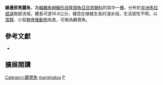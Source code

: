 {{Speciesbox
| name = 緣邊原黑麗魚
| status = LC
| status_system= IUCN3.1
| image = 
| image_width = 260px
| image_caption = 
| genus = Protomelas
| species = marginatus
| authority = [[Trewavas|Trewavas]], 1935
| synonyms = *''Haplochromis marginatus''<br /><small>Trewavas, 1935</small>
*''Cyrtocara marginata''<br /><small>Trewavas, 1935</small>
*''Cyrtocara marginata marginata''<br /><small>Trewavas, 1935</small>
*''Protomelas marginatus marginatus''<br /><small>Trewavas, 1935</small>
*''Haplochromis marginatus vuae''<br /><small>Trewavas, 1935</small>
*''Cyrtocara marginata vuae''<br /><small>Trewavas, 1935</small>
*''Protomelas marginatus vuae''<br /><small>Trewavas, 1935</small>
}}
'''緣邊原黑麗魚'''，為[[輻鰭魚綱|輻鰭魚綱]][[鱸形目|鱸形目]][[隆頭魚亞目|隆頭魚亞目]][[慈鯛科|慈鯛科]]的其中一[[種|種]]，分布於[[非洲|非洲]][[馬拉威湖|馬拉威湖]]南部流域，體長可達16.6公分，棲息在植被生長的淺水域，生活習性不明，以[[藻類|藻類]]、小型[[無脊椎動物|無脊椎動物]]為食，可做為觀賞魚。

== 參考文獻 ==
*{{FishBase_species|genus=Protomelas|species=marginatus|year=2013|month=4}}
== 擴展閱讀 ==
{{refbegin}}
{{wikispecies-inline|Protomelas marginatus|緣邊原黑麗魚}}
{{refend}}
{{Taxonbar|from=Q3317336}}

[[Category:觀賞魚|Category:觀賞魚]]
[[Category:原黑麗魚屬|marginatus]]
[[Category:1935年描述的魚類|P]]

{{鱸形目小作品}}